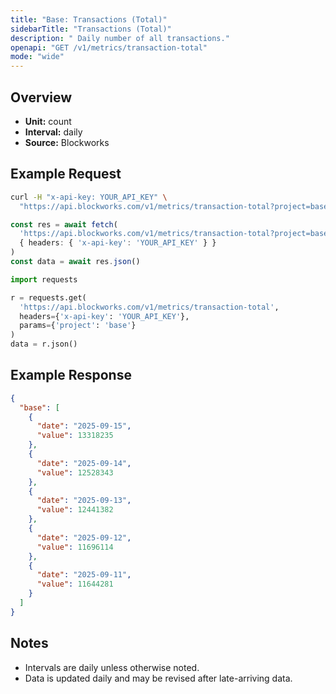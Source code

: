 ```yaml
---
title: "Base: Transactions (Total)"
sidebarTitle: "Transactions (Total)"
description: " Daily number of all transactions."
openapi: "GET /v1/metrics/transaction-total"
mode: "wide"
---
```


## Overview

- **Unit:** count
- **Interval:** daily
- **Source:** Blockworks

## Example Request

<CodeGroup>

```bash cURL
curl -H "x-api-key: YOUR_API_KEY" \
  "https://api.blockworks.com/v1/metrics/transaction-total?project=base"
```

```typescript TypeScript
const res = await fetch(
  'https://api.blockworks.com/v1/metrics/transaction-total?project=base',
  { headers: { 'x-api-key': 'YOUR_API_KEY' } }
)
const data = await res.json()
```

```python Python
import requests

r = requests.get(
  'https://api.blockworks.com/v1/metrics/transaction-total',
  headers={'x-api-key': 'YOUR_API_KEY'},
  params={'project': 'base'}
)
data = r.json()
```

</CodeGroup>

## Example Response

```json
{
  "base": [
    {
      "date": "2025-09-15",
      "value": 13318235
    },
    {
      "date": "2025-09-14",
      "value": 12528343
    },
    {
      "date": "2025-09-13",
      "value": 12441382
    },
    {
      "date": "2025-09-12",
      "value": 11696114
    },
    {
      "date": "2025-09-11",
      "value": 11644281
    }
  ]
}
```

## Notes
- Intervals are daily unless otherwise noted.
- Data is updated daily and may be revised after late-arriving data.